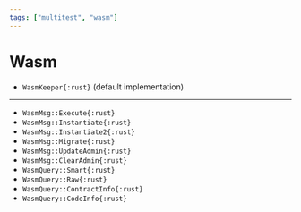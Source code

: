 ```yaml
---
tags: ["multitest", "wasm"]
---
```


# Wasm

- `WasmKeeper{:rust}` (default implementation)

---

- `WasmMsg::Execute{:rust}`
- `WasmMsg::Instantiate{:rust}`
- `WasmMsg::Instantiate2{:rust}`
- `WasmMsg::Migrate{:rust}`
- `WasmMsg::UpdateAdmin{:rust}`
- `WasmMsg::ClearAdmin{:rust}`
- `WasmQuery::Smart{:rust}`
- `WasmQuery::Raw{:rust}`
- `WasmQuery::ContractInfo{:rust}`
- `WasmQuery::CodeInfo{:rust}`
